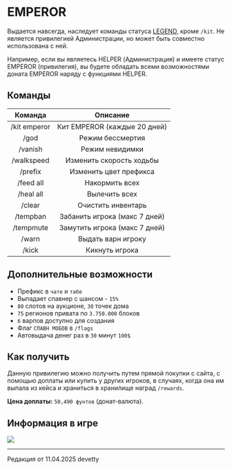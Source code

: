 # EMPEROR

Выдается навсегда, наследует команды статуса [LEGEND](https://www.etty.su/docs/wiki/donate/legend), кроме ```/kit```. Не является привилегией Администрации, но может быть совместно использована с ней.

Например, если вы являетесь HELPER (Администрация) и имеете статус EMPEROR (привилегия), вы будете обладать всеми возможностями доната EMPEROR наряду с функциями HELPER.

## Команды

| Команда | Описание |
| :---------: | :---------: |
| /kit emperor | Кит EMPEROR (каждые 20 дней) |
| /god | Режим бессмертия |
| /vanish | Режим невидимки |
| /walkspeed | Изменить скорость ходьбы |
| /prefix | Изменить цвет префикса |
| /feed all | Накормить всех |
| /heal all | Вылечить всех |
| /clear | Очистить инвентарь |
| /tempban | Забанить игрока (макс 7 дней) |
| /tempmute | Замутить игрока (макс 7 дней) |
| /warn | Выдать варн игроку |
| /kick | Кикнуть игрока |

## Дополнительные возможности

- Префикс в ```чате``` и ```табе```
- Выпадает спавнер с шансом - ```15%```
- ```80``` слотов на аукционе, ```30``` точек дома
- ```75``` регионов привата по ```3.750.000``` блоков
- ```6``` варпов доступно для создания
- Флаг ```СПАВН МОБОВ``` в ```/flags```
- Автовыдача денег раз в ```30``` минут ```100$```

## Как получить

Данную привилегию можно получить путем прямой покупки с сайта, с помощью доплаты или купить у других игроков, в случаях, когда она им выпала из кейса и храниться в хранилище наград ```/rewards```.

**Цена доплаты:** ```50,490 фунтов``` (донат-валюта).

## Информация в игре

<img src="https://s3.etty.su/wiki/survival/donate/emperor.webp" />

--------

<Badge bgColor="#ffad47" textColor="#000000">Редакция от 11.04.2025</Badge> <Badge bgColor="#88bfbd" textColor="#000000">devetty</Badge>